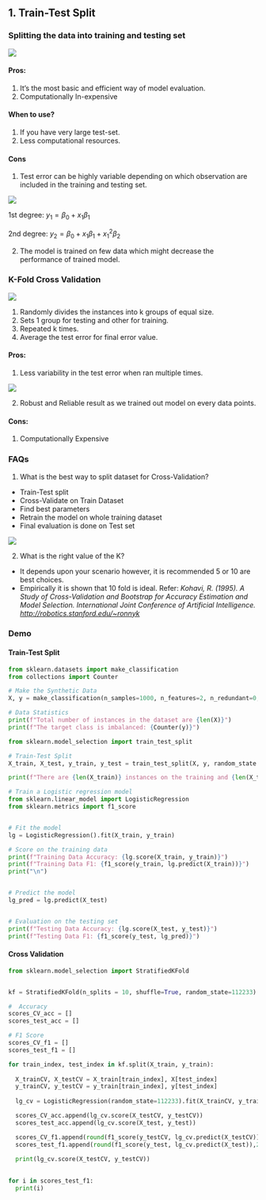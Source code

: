 ## 1. Train-Test Split

### Splitting the data into training and testing set

[![](train_test_split.png)](https://tinyurl.com/2p8xdskx)

#### Pros:

1.  It's the most basic and efficient way of model evaluation.
2.  Computationally In-expensive

#### When to use?

1.  If you have very large test-set.
2.  Less computational resources.

#### Cons

1.  Test error can be highly variable depending on which observation are included in the training and testing set.

[![](variation.png)](https://www.statlearning.com/)

1st degree: $y_{1} = \beta_{0}+x_{1}\beta_{1}$

2nd degree: $y_{2} = \beta_{0}+x_{1}\beta_{1}+x_{1}^{2}\beta_{2}$

2.  The model is trained on few data which might decrease the performance of trained model.

### K-Fold Cross Validation

[![](kfold.png)](https://scikit-learn.org/stable/modules/cross_validation.html)

1.  Randomly divides the instances into k groups of equal size.
2.  Sets 1 group for testing and other for training.
3.  Repeated k times.
4.  Average the test error for final error value.

#### Pros:

1.  Less variability in the test error when ran multiple times.

[![](kfold_error.png)](https://www.statlearning.com/)

2.  Robust and Reliable result as we trained out model on every data points.

#### Cons:

1.  Computationally Expensive

### FAQs

1.  What is the best way to split dataset for Cross-Validation?

-   Train-Test split
-   Cross-Validate on Train Dataset
-   Find best parameters
-   Retrain the model on whole training dataset
-   Final evaluation is done on Test set

[![](data_split.png)](https://www.statlearning.com/)

2.  What is the right value of the K?

-   It depends upon your scenario however, it is recommended 5 or 10 are best choices.
-   Empirically it is shown that 10 fold is ideal. Refer: *Kohavi, R. (1995). A Study of Cross-Validation and Bootstrap for Accuracy Estimation and Model Selection. International Joint Conference of Artificial Intelligence. <http://robotics.stanford.edu/~ronnyk>*

### Demo

#### Train-Test Split

```python

from sklearn.datasets import make_classification
from collections import Counter

# Make the Synthetic Data
X, y = make_classification(n_samples=1000, n_features=2, n_redundant=0, weights=[0.80],flip_y=0.3, random_state = 112233)

# Data Statistics
print(f"Total number of instances in the dataset are {len(X)}")
print(f"The target class is imbalanced: {Counter(y)}")
```

```python

from sklearn.model_selection import train_test_split

# Train-Test Split
X_train, X_test, y_train, y_test = train_test_split(X, y, random_state = 112233, test_size=0.3, shuffle=True, stratify=y)

print(f"There are {len(X_train)} instances on the training and {len(X_test)} on testing set")
```

```python

# Train a Logistic regression model 
from sklearn.linear_model import LogisticRegression
from sklearn.metrics import f1_score


# Fit the model
lg = LogisticRegression().fit(X_train, y_train)

# Score on the training data
print(f"Training Data Accuracy: {lg.score(X_train, y_train)}")
print(f"Training Data F1: {f1_score(y_train, lg.predict(X_train))}")
print("\n")


# Predict the model
lg_pred = lg.predict(X_test)


# Evaluation on the testing set
print(f"Testing Data Accuracy: {lg.score(X_test, y_test)}")
print(f"Testing Data F1: {f1_score(y_test, lg_pred)}")
```

#### Cross Validation

```python

from sklearn.model_selection import StratifiedKFold


kf = StratifiedKFold(n_splits = 10, shuffle=True, random_state=112233)

#  Accuracy
scores_CV_acc = []
scores_test_acc = []

# F1 Score
scores_CV_f1 = []
scores_test_f1 = []

```


```python

for train_index, test_index in kf.split(X_train, y_train):
  
  X_trainCV, X_testCV = X_train[train_index], X[test_index]
  y_trainCV, y_testCV = y_train[train_index], y[test_index]
    
  lg_cv = LogisticRegression(random_state=112233).fit(X_trainCV, y_trainCV)

  scores_CV_acc.append(lg_cv.score(X_testCV, y_testCV))
  scores_test_acc.append(lg_cv.score(X_test, y_test))

  scores_CV_f1.append(round(f1_score(y_testCV, lg_cv.predict(X_testCV)),2))
  scores_test_f1.append(round(f1_score(y_test, lg_cv.predict(X_test)),2))
    
  print(lg_cv.score(X_testCV, y_testCV))
  
```


```python
for i in scores_test_f1:
  print(i)
  
```

